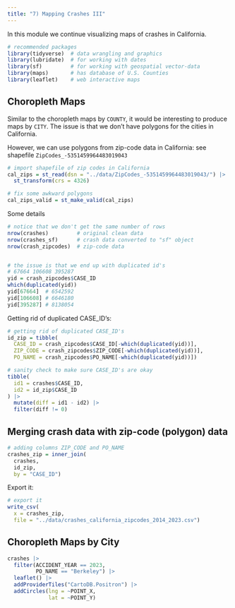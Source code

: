 ```yaml
---
title: "7) Mapping Crashes III"
---
```



In this module we continue visualizing maps of crashes in California.

```r
# recommended packages
library(tidyverse)  # data wrangling and graphics
library(lubridate)  # for working with dates
library(sf)         # for working with geospatial vector-data
library(maps)       # has database of U.S. Counties
library(leaflet)    # web interactive maps
```



## Choropleth Maps

Similar to the choropleth maps by `COUNTY`, it would be interesting to produce maps
by `CITY`. The issue is that we don't have polygons for the cities in California.

However, we can use polygons from zip-code data in California: see shapefile
`ZipCodes_-5351459964483019043`

```r
# import shapefile of zip codes in California
cal_zips = st_read(dsn = "../data/ZipCodes_-5351459964483019043/") |>
  st_transform(crs = 4326)

# fix some awkward polygons
cal_zips_valid = st_make_valid(cal_zips)
```


Some details

```r
# notice that we don't get the same number of rows
nrow(crashes)         # original clean data
nrow(crashes_sf)      # crash data converted to "sf" object
nrow(crash_zipcodes)  # zip-code data


# the issue is that we end up with duplicated id's
# 67664 106608 395287
yid = crash_zipcodes$CASE_ID
which(duplicated(yid))
yid[67664]  # 6542592
yid[106608] # 6646180
yid[395287] # 8138054
```

Getting rid of duplicated CASE_ID's:

```r
# getting rid of duplicated CASE_ID's
id_zip = tibble(
  CASE_ID = crash_zipcodes$CASE_ID[-which(duplicated(yid))],
  ZIP_CODE = crash_zipcodes$ZIP_CODE[-which(duplicated(yid))],
  PO_NAME = crash_zipcodes$PO_NAME[-which(duplicated(yid))])

# sanity check to make sure CASE_ID's are okay
tibble(
  id1 = crashes$CASE_ID,
  id2 = id_zip$CASE_ID
) |>
  mutate(diff = id1 - id2) |>
  filter(diff != 0)
```


## Merging crash data with zip-code (polygon) data

```r
# adding columns ZIP_CODE and PO_NAME
crashes_zip = inner_join(
  crashes,
  id_zip,
  by = "CASE_ID")
```


Export it:

```r
# export it
write_csv(
  x = crashes_zip,
  file = "../data/crashes_california_zipcodes_2014_2023.csv")
```



## Choropleth Maps by City

```r
crashes |> 
  filter(ACCIDENT_YEAR == 2023,
         PO_NAME == "Berkeley") |> 
  leaflet() |> 
  addProviderTiles("CartoDB.Positron") |> 
  addCircles(lng = ~POINT_X,
             lat = ~POINT_Y)
```

